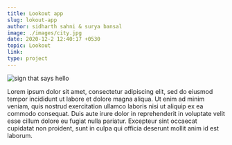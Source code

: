 ```yaml
---
title: Lookout app
slug: lokout-app
author: sidharth sahni & surya bansal
image: ./images/city.jpg
date: 2020-12-2 12:40:17 +0530
topic: Lookout
link: 
type: project
---
```


![sign that says hello](./images/city.jpg)

Lorem ipsum dolor sit amet, consectetur adipiscing elit, sed do eiusmod tempor incididunt ut labore et dolore magna aliqua. Ut enim ad minim veniam, quis nostrud exercitation ullamco laboris nisi ut aliquip ex ea commodo consequat. Duis aute irure dolor in reprehenderit in voluptate velit esse cillum dolore eu fugiat nulla pariatur. Excepteur sint occaecat cupidatat non proident, sunt in culpa qui officia deserunt mollit anim id est laborum.
